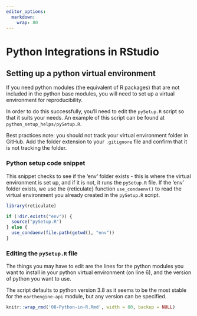 ```yaml
---
editor_options:
  markdown:
    wrap: 80
---
```


# Python Integrations in RStudio

## Setting up a python virtual environment

If you need python modules (the equivalent of R packages) that are not included
in the python base modules, you will need to set up a virtual environment for
reproducibility.

In order to do this successfully, you'll need to edit the `pySetup.R` script so
that it suits your needs. An example of this script can be found at
`python_setup_helps/pySetup.R`.

Best practices note: you should not track your virtual environment folder in
GitHub. Add the folder extension to your `.gitignore` file and confirm that it
is not tracking the folder.

### Python setup code snippet

This snippet checks to see if the 'env' folder exists - this is where the
virtual environment is set up, and if it is not, it runs the `pySetup.R` file.
If the 'env' folder exists, we use the {reticulate} function `use_condaenv()`
to read the virtual environment you already created in the `pySetup.R` script.

```r
library(reticulate)

if (!dir.exists("env")) {
  source("pySetup.R")
} else {
  use_condaenv(file.path(getwd(), "env"))
}
```

### Editing the `pySetup.R` file

The things you may have to edit are the lines for the python modules you want
to install in your python virtual environment (on line 6), and the version of
python you want to use.

The script defaults to python version 3.8 as it seems to be the most stable for
the `earthengine-api` module, but any version can be specified.

```r
knitr::wrap_rmd('08-Python-in-R.Rmd', width = 80, backup = NULL)
```
